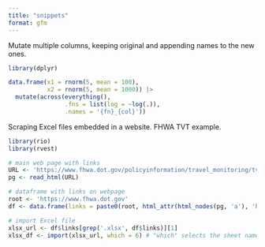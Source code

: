 ```yaml
---
title: "snippets"
format: gfm
---
```



Mutate multiple columns, keeping original and appending names to the new ones.

```r
library(dplyr)

data.frame(x1 = rnorm(5, mean = 100),
           x2 = rnorm(5, mean = 1000)) |> 
  mutate(across(everything(),
                .fns = list(log = ~log(.)),
                .names = '{fn}_{col}'))
```


Scraping Excel files embedded in a website. FHWA TVT example.

```r
library(rio)
library(rvest)

# main web page with links
URL <- 'https://www.fhwa.dot.gov/policyinformation/travel_monitoring/tvt.cfm'
pg <- read_html(URL)

# dataframe with links on webpage
root <- 'https://www.fhwa.dot.gov'
df <- data.frame(links = paste0(root, html_attr(html_nodes(pg, 'a'), 'href')))

# import Excel file
xlsx_url <- df$links[grep('.xlsx', df$links)][1]
xlsx_df <- import(xlsx_url, which = 6) # "which" selects the sheet name/number for Excel files
```

















